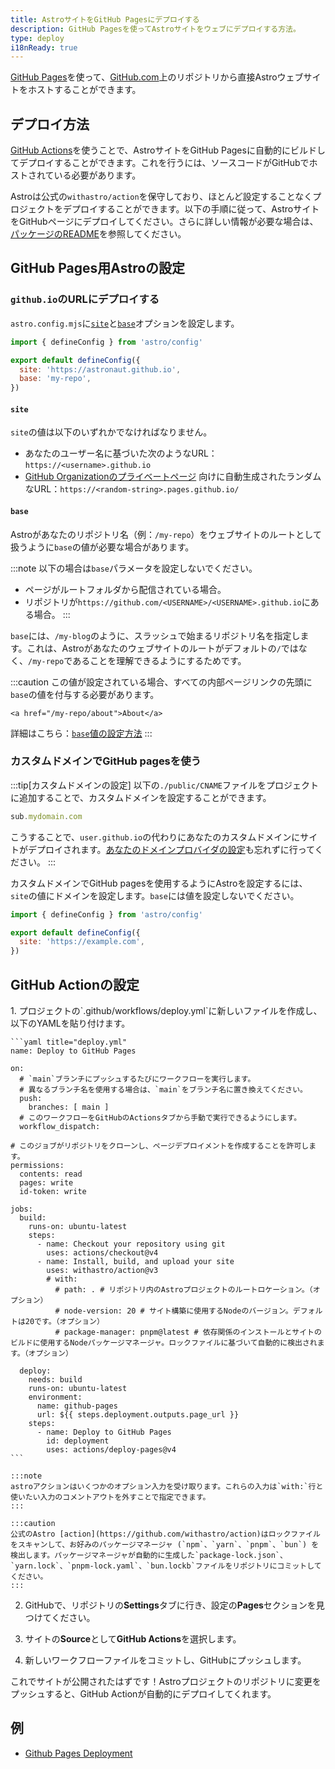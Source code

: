 ```yaml
---
title: AstroサイトをGitHub Pagesにデプロイする
description: GitHub Pagesを使ってAstroサイトをウェブにデプロイする方法。
type: deploy
i18nReady: true
---
```


[GitHub Pages](https://pages.github.com/)を使って、[GitHub.com](https://github.com/)上のリポジトリから直接Astroウェブサイトをホストすることができます。

## デプロイ方法

[GitHub Actions](https://github.com/features/actions)を使うことで、AstroサイトをGitHub Pagesに自動的にビルドしてデプロイすることができます。これを行うには、ソースコードがGitHubでホストされている必要があります。

Astroは公式の`withastro/action`を保守しており、ほとんど設定することなくプロジェクトをデプロイすることができます。以下の手順に従って、AstroサイトをGitHubページにデプロイしてください。さらに詳しい情報が必要な場合は、[パッケージのREADME](https://github.com/withastro/action)を参照してください。

## GitHub Pages用Astroの設定

### `github.io`のURLにデプロイする

`astro.config.mjs`に[`site`](/ja/reference/configuration-reference/#site)と[`base`](/ja/reference/configuration-reference/#base)オプションを設定します。

```js title="astro.config.mjs" ins={4-5}
import { defineConfig } from 'astro/config'

export default defineConfig({
  site: 'https://astronaut.github.io',
  base: 'my-repo',
})
```

#### `site`

`site`の値は以下のいずれかでなければなりません。

- あなたのユーザー名に基づいた次のようなURL：`https://<username>.github.io`
- [GitHub Organizationのプライベートページ](https://docs.github.com/ja/enterprise-cloud@latest/pages/getting-started-with-github-pages/changing-the-visibility-of-your-github-pages-site) 向けに自動生成されたランダムなURL：`https://<random-string>.pages.github.io/`

#### `base`

Astroがあなたのリポジトリ名（例：`/my-repo`）をウェブサイトのルートとして扱うように`base`の値が必要な場合があります。

:::note
以下の場合は`base`パラメータを設定しないでください。

- ページがルートフォルダから配信されている場合。
- リポジトリが`https://github.com/<USERNAME>/<USERNAME>.github.io`にある場合。
:::

`base`には、`/my-blog`のように、スラッシュで始まるリポジトリ名を指定します。これは、Astroがあなたのウェブサイトのルートがデフォルトの`/`ではなく、`/my-repo`であることを理解できるようにするためです。

:::caution
この値が設定されている場合、すべての内部ページリンクの先頭に`base`の値を付与する必要があります。

```astro ins="/my-repo"
<a href="/my-repo/about">About</a>
```

詳細はこちら：[`base`値の設定方法](/ja/reference/configuration-reference/#base)
:::

### カスタムドメインでGitHub pagesを使う

:::tip[カスタムドメインの設定]
以下の`./public/CNAME`ファイルをプロジェクトに追加することで、カスタムドメインを設定することができます。

```js title="public/CNAME"
sub.mydomain.com
```

こうすることで、`user.github.io`の代わりにあなたのカスタムドメインにサイトがデプロイされます。[あなたのドメインプロバイダの設定](https://docs.github.com/ja/pages/configuring-a-custom-domain-for-your-github-pages-site/managing-a-custom-domain-for-your-github-pages-site#configuring-a-subdomain)も忘れずに行ってください。
:::

カスタムドメインでGitHub pagesを使用するようにAstroを設定するには、`site`の値にドメインを設定します。`base`には値を設定しないでください。

```js title="astro.config.mjs" ins={4}
import { defineConfig } from 'astro/config'

export default defineConfig({
  site: 'https://example.com',
})
```

## GitHub Actionの設定

<Steps>
1. プロジェクトの`.github/workflows/deploy.yml`に新しいファイルを作成し、以下のYAMLを貼り付けます。

    ```yaml title="deploy.yml"
    name: Deploy to GitHub Pages

    on:
      # `main`ブランチにプッシュするたびにワークフローを実行します。
      # 異なるブランチ名を使用する場合は、`main`をブランチ名に置き換えてください。
      push:
        branches: [ main ]
      # このワークフローをGitHubのActionsタブから手動で実行できるようにします。
      workflow_dispatch:

    # このジョブがリポジトリをクローンし、ページデプロイメントを作成することを許可します。
    permissions:
      contents: read
      pages: write
      id-token: write

    jobs:
      build:
        runs-on: ubuntu-latest
        steps:
          - name: Checkout your repository using git
            uses: actions/checkout@v4
          - name: Install, build, and upload your site
            uses: withastro/action@v3
            # with:
              # path: . # リポジトリ内のAstroプロジェクトのルートロケーション。（オプション）
              # node-version: 20 # サイト構築に使用するNodeのバージョン。デフォルトは20です。（オプション）
              # package-manager: pnpm@latest # 依存関係のインストールとサイトのビルドに使用するNodeパッケージマネージャ。ロックファイルに基づいて自動的に検出されます。（オプション）

      deploy:
        needs: build
        runs-on: ubuntu-latest
        environment:
          name: github-pages
          url: ${{ steps.deployment.outputs.page_url }}
        steps:
          - name: Deploy to GitHub Pages
            id: deployment
            uses: actions/deploy-pages@v4
    ```

    :::note
    astroアクションはいくつかのオプション入力を受け取ります。これらの入力は`with:`行と使いたい入力のコメントアウトを外すことで指定できます。
    :::

    :::caution
    公式のAstro [action](https://github.com/withastro/action)はロックファイルをスキャンして、お好みのパッケージマネージャ (`npm`、`yarn`、`pnpm`、`bun`) を検出します。パッケージマネージャが自動的に生成した`package-lock.json`、`yarn.lock`、`pnpm-lock.yaml`、`bun.lockb`ファイルをリポジトリにコミットしてください。
    :::

2. GitHubで、リポジトリの**Settings**タブに行き、設定の**Pages**セクションを見つけてください。

3. サイトの**Source**として**GitHub Actions**を選択します。

4. 新しいワークフローファイルをコミットし、GitHubにプッシュします。
</Steps>

これでサイトが公開されたはずです！Astroプロジェクトのリポジトリに変更をプッシュすると、GitHub Actionが自動的にデプロイしてくれます。

## 例

- [Github Pages Deployment](https://github.com/hkbertoson/github-pages)
